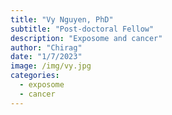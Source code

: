 ```yaml
---
title: "Vy Nguyen, PhD"
subtitle: "Post-doctoral Fellow"
description: "Exposome and cancer"
author: "Chirag"
date: "1/7/2023"
image: /img/vy.jpg
categories:
  - exposome
  - cancer
---
```

